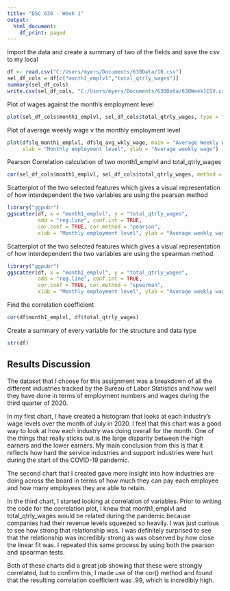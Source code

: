 ---
title: "DSC 630 - Week 1"
output:
  html_document:
    df_print: paged
---
Import the data and create a summary of two of the fields and save the csv to my local
```{r}
df <- read.csv("C:/Users/myers/Documents/630Data/10.csv")
sel_df_cols = df[c("month1_emplvl","total_qtrly_wages")]
summary(sel_df_cols)
write.csv(sel_df_cols, "C:/Users/myers/Documents/630Data/630Week1CSV.csv")
```
Plot of wages against the month's employment level
```{r}
plot(sel_df_cols$month1_emplvl, sel_df_cols$total_qtrly_wages, type = "h", main = "Total Quarter wages v Employment Level", xlab = "Employment level per industry", ylab = "Wage total")

```
Plot of average weekly wage v the monthly employment level
```{r}
plot(df$lq_month1_emplvl, df$lq_avg_wkly_wage, main = "Average Weekly Wage v Monthly Employment Level",
     xlab = "Monthly employment level", ylab = "Average weekly wage")
```
Pearson Correlation calculation of two month1_emplvl and total_qtrly_wages

```{r}
cor(sel_df_cols$month1_emplvl, sel_df_cols$total_qtrly_wages, method = "pearson")

```

Scatterplot of the two selected features which gives a visual representation of how interdependent the
two variables are using the pearson method
```{r}
library("ggpubr")
ggscatter(df, x = "month1_emplvl", y = "total_qtrly_wages", 
          add = "reg.line", conf.int = TRUE, 
          cor.coef = TRUE, cor.method = "pearson",
          xlab = "Monthly employment level", ylab = "Average weekly wage")

```
Scatterplot of the two selected features which gives a visual representation of how interdependent the
two variables are using the spearman method.
```{r}
library("ggpubr")
ggscatter(df, x = "month1_emplvl", y = "total_qtrly_wages", 
          add = "reg.line", conf.int = TRUE, 
          cor.coef = TRUE, cor.method = "spearman",
          xlab = "Monthly employment level", ylab = "Average weekly wage")

```
Find the correlation coefficient
```{r}
cor(df$month1_emplvl, df$total_qtrly_wages)
```
Create a summary of every variable for the structure and data type
```{r}
str(df)

```

Results Discussion
-----------------
The dataset that I choose for this assignment was a breakdown of all the different industries tracked by the Bureau of Labor Statistics and how well they have done in terms of employment numbers and wages during the third quarter of 2020.

In my first chart, I have created a histogram that looks at each industry's wage levels over the month of July in 2020. I feel that this chart was a good way to look at how each industry was doing overall for the month. One of the things that really sticks out is the large disparity between the high earners and the lower earners. My main conclusion from this is that it reflects how hard the service industries and support industries were hurt during the start of the COVID-19 pandemic.

The second chart that I created gave more insight into how industries are doing across the board in terms of how much they can pay each employee and how many employees they are able to retain.

In the third chart, I started looking at correlation of variables. Prior to writing the code for the correlation plot, I knew that month1_emplvl and total_qtrly_wages would be related during the pandemic because companies had their revenue levels squeezed so heavily. I was just curious to see how strong that relationship was. I was definitely surprised to see that the relationship was incredibly strong as was observed by how close the linear fit was. I repeated this same process by using both the pearson and spearman tests. 

Both of these charts did a great job showing that these were strongly correlated, but to confirm this, I made use of the cor() method and found that the resulting correlation coefficient was .99, which is incredibly high.


















